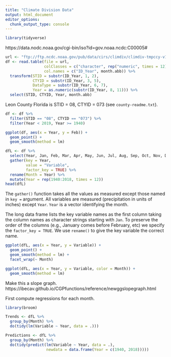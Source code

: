 ```yaml
---
title: "Climate Division Data"
output: html_document
editor_options: 
  chunk_output_type: console
---
```


```r
library(tidyverse)
```

https://data.nodc.noaa.gov/cgi-bin/iso?id=gov.noaa.ncdc:C00005#

```r
url <- "ftp://ftp.ncdc.noaa.gov/pub/data/cirs/climdiv/climdiv-tmpccy-v1.0.0-20190805"
df <- read.table(file = url,
                 colClasses = c("character", rep("numeric", times = 12)),
                 col.names = c("ID_Year", month.abb)) %>%
  transform(STID = substr(ID_Year, 1, 2),
            CTYID = substr(ID_Year, 3, 5),
            DataType = substr(ID_Year, 6, 7),
            Year = as.numeric(substr(ID_Year, 8, 11))) %>%
  select(STID, CTYID, Year, month.abb)
```

Leon County Florida is STID = 08, CTYID = 073 (see `county-readme.txt`).
```r
df <- df %>%
  filter(STID == "08", CTYID == "073") %>%
  filter(Year < 2019, Year >= 1940)
```

```r
ggplot(df, aes(x = Year, y = Feb)) +
  geom_point() +
  geom_smooth(method = lm)
```

```r
dfL <- df %>%
  select(Year, Jan, Feb, Mar, Apr, May, Jun, Jul, Aug, Sep, Oct, Nov, Dec) %>%
  gather(key = Year,
         value = "Variable",
         factor_key = TRUE) %>%
  rename(Month = Year) %>%
  mutate(Year = rep(1940:2018, times = 12))
head(dfL)
```

The `gather()` function takes all the values as measured except those named in `key =` argument. All variables are measured (precipitation in units of inches) except `Year`. `Year` is a vector identifying the month.

The long data frame lists the key variable names as the first column taking the column names as character strings starting with `Jan`. To preserve the order of the columns (e.g., January comes before February, etc) we specify the `factor_key = TRUE`. We use `rename()` to give the key variable the correct name.

```r
ggplot(dfL, aes(x = Year, y = Variable)) +
  geom_point() +
  geom_smooth(method = lm) +
  facet_wrap(~ Month)
```
```r
ggplot(dfL, aes(x = Year, y = Variable, color = Month)) +
  geom_smooth(method = lm)
```

Make this a slope graph.
https://ibecav.github.io/CGPfunctions/reference/newggslopegraph.html

First compute regressions for each month.
```r
library(broom)

Trends <- dfL %>%
  group_by(Month) %>%
  do(tidy(lm(Variable ~ Year, data = .)))

Predictions <- dfL %>%
  group_by(Month) %>%
  do(tidy(predict(lm(Variable ~ Year, data = .), 
                  newdata = data.frame(Year = c(1940, 2018)))))
```
     
